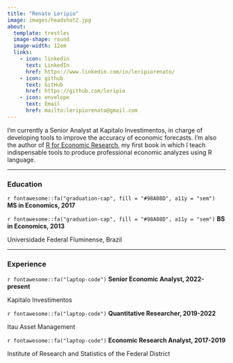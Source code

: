 ---
title: "Renato Leripio"
image: images/headshot2.jpg
about: 
  template: trestles
  image-shape: round
  image-width: 12em
  links:
    - icon: linkedin
      text: LinkedIn
      href: https://www.linkedin.com/in/leripiorenato/
    - icon: github
      text: GitHub
      href: https://github.com/leripio
    - icon: envelope
      text: Email
      href: mailto:leripiorenato@gmail.com
---

I’m currently a Senior Analyst at Kapitalo Investimentos, in charge of developing tools to improve the accuracy of economic forecasts. I'm also the author of [R for Economic Research](http://book.rleripio.com), my first book in which I teach indispensable tools to produce professional economic analyzes using R language. 

-----------------------------------------------------------------------------------------------------------------------------------

### Education

`r fontawesome::fa("graduation-cap", fill = "#98A08D", a11y = "sem")` **MS in Economics, 2017** </p>
`r fontawesome::fa("graduation-cap", fill = "#98A08D", a11y = "sem")` **BS in Economics, 2013** </p>
<p class="custom-filiation">Universidade Federal Fluminense, Brazil</p>

-----------------------------------------------------------------------------------------------------------------------------------

### Experience

`r fontawesome::fa("laptop-code")` **Senior Economic Analyst, 2022-present**</p> 
<p class="custom-filiation">Kapitalo Investimentos</p>  

`r fontawesome::fa("laptop-code")` **Quantitative Researcher, 2019-2022**</p> 
<p class="custom-filiation">Itau Asset Management</p>

`r fontawesome::fa("laptop-code")` **Economic Research Analyst, 2017-2019**</p>
<p class="custom-filiation">Institute of Research and Statistics of the Federal District</p>

